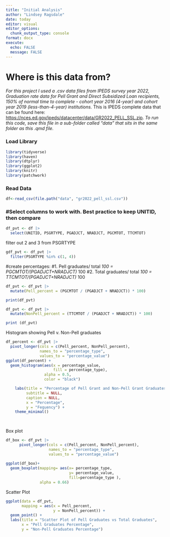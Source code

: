 ```yaml
---
title: "Initial Analysis"
author: "Lindsey Ragsdale"
date: today
editor: visual
editor_options: 
  chunk_output_type: console
format: docx
execute: 
  echo: FALSE
  message: FALSE
---
```


# **Where is this data from?**

*For this project I used a .csv data files from IPEDS survey year 2022, Graduation rate data for Pell Grant and Direct Subsidized Loan recipients, 150% of normal time to complete - cohort year 2016 (4-year) and cohort year 2019 (less-than-4-year) institutions.* This is IPEDS complete data that can be found here: <https://nces.ed.gov/ipeds/datacenter/data/GR2022_PELL_SSL.zip>. *To run this code, save this file in a sub-folder called “data” that sits in the same folder as this .qmd file.*

### Load Library

```r
library(tidyverse)
library(haven)
library(dtplyr)
library(ggplot2)
library(knitr)
library(patchwork)

```

### Read Data

```r
df<-read_csv(file.path("data", "gr2022_pell_ssl.csv"))
```

### #Select columns to work with. Best practice to keep UNITID, then compare

```r
df_pvt <- df |>
  select(UNITID, PSGRTYPE, PGADJCT, NRADJCT, PGCMTOT, TTCMTOT) 
```

filter out 2 and 3 from PSGRTYPE

```r
gdf_pvt <- df_pvt |>
  filter(PSGRTYPE %in% c(1, 4))

```

#create percentages: #1. Pell graduates/ total *100 = PGCMTOT/(PGADJCT+NRADJCT)* 100 #2. Total graduates/ total *100 = TTCMTOT/(PGADJCT+NRADJCT)* 100

```r
df_pvt <- df_pvt |>
  mutate(Pell_percent = (PGCMTOT / (PGADJCT + NRADJCT)) * 100)

print(df_pvt)

df_pvt <- df_pvt |>
  mutate(NonPell_percent = (TTCMTOT / (PGADJCT + NRADJCT)) * 100)

print (df_pvt)

```

Histogram showing Pell v. Non-Pell graduates

```r
df_percent <- df_pvt |> 
  pivot_longer(cols = c(Pell_percent, NonPell_percent),
               names_to = "percentage_type",
               values_to = "percentage_value")
ggplot(df_percent) +
  geom_histogram(aes(x = percentage_value,
                     fill = percentage_type),
                 alpha = 0.5,
                 color = "black")

    labs(title = "Percentage of Pell Grant and Non-Pell Grant Graduates",
         subtitle = NULL,
         caption = NULL,
         x = "Percentage",
         y = "Fequency") +
    theme_minimal()
  
    
```

Box plot

```r
df_box <- df_pvt |> 
      pivot_longer(cols = c(Pell_percent, NonPell_percent),
                   names_to = "percentage_type",
                   values_to = "percentage_value")  
    
ggplot(df_box)+
  geom_boxplot(mapping= aes(x= percentage_type,
                            y= percentage_value,
                            fill=percentage_type ), 
               alpha = 0.66) 
```

Scatter Plot

```r
ggplot(data = df_pvt,
       mapping = aes(x = Pell_percent,
                     y = NonPell_percent)) +
  geom_point() +
  labs(title = "Scatter Plot of Pell Graduates vs Total Graduates",
       x = "Pell Graduates Percentage",
       y = "Non-Pell Graduates Percentage")
```
